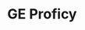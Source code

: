 ---
id: ge-proficy
title: GE Proficy
slug: /setup-and-administration/interfaces/historian/ge-proficy
description: ''
tags: []
---